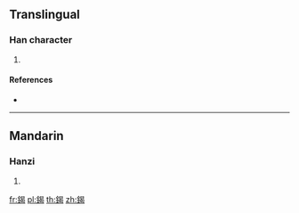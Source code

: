 {{character info/new}}
==Translingual==

===Han character===
{{Han char|rn=167|rad=金|as=09|sn=17|four=86127|canj=CAPV}}

# {{defn|Han|sort=金09}}

====References====
* {{Han ref|kx=1315.250|dkj=40665|dj=1815.310|hdz=64231.050|uh=937B|ud=37755|bh=EEE6|bd=61158}}

----

==Mandarin==

===Hanzi===
{{cmn-hanzi|pin=[[jié]] ([[jie2]]), [[qián]] ([[qian2]])|wg=chieh<sup>2</sup>, ch'ien<sup>2</sup>}}

# {{defn|lang=cmn|sort=金09}}

[[fr:鍻]]
[[pl:鍻]]
[[th:鍻]]
[[zh:鍻]]